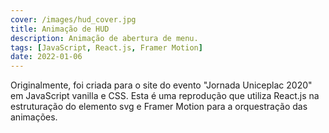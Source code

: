 ```yaml
---
cover: /images/hud_cover.jpg
title: Animação de HUD
description: Animação de abertura de menu.
tags: [JavaScript, React.js, Framer Motion]
date: 2022-01-06
---
```


Originalmente, foi criada para o site do evento "Jornada Uniceplac 2020" em JavaScript vanilla e CSS.
Esta é uma reprodução que utiliza React.js na estruturação do elemento svg e Framer Motion para a orquestração das animações.


<div class="flex justify-center">
	<HudAnim client:load />
</div>
